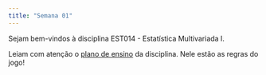 ```yaml
---
title: "Semana 01"
---
```


Sejam bem-vindos à disciplina EST014 - Estatística Multivariada I.

Leiam com atenção o [plano de ensino](https://github.com/tiagomartin/est014/blob/3510b6c24211502df95769537ddb1097d026bd8d/documentos/Plano_de_Ensino_EST014_2025_2.pdf) da disciplina. Nele estão as regras do jogo!


